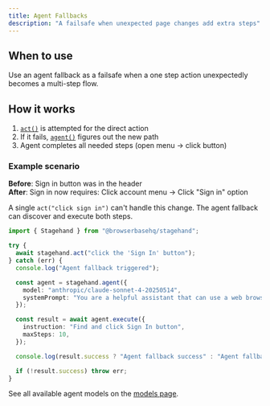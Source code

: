 ```yaml
---
title: Agent Fallbacks
description: "A failsafe when unexpected page changes add extra steps"
---
```


## When to use

Use an agent fallback as a failsafe when a one step action unexpectedly becomes a multi-step flow.

## How it works

1. [`act()`](/v3/basics/act) is attempted for the direct action
2. If it fails, [`agent()`](/v3/basics/agent) figures out the new path
3. Agent completes all needed steps (open menu → click button)

### Example scenario

**Before**: Sign in button was in the header  
**After**: Sign in now requires: Click account menu → Click "Sign in" option

A single `act("click sign in")` can't handle this change. The agent fallback can discover and execute both steps.

```typescript
import { Stagehand } from "@browserbasehq/stagehand";

try {
  await stagehand.act("click the 'Sign In' button");
} catch (err) {
  console.log("Agent fallback triggered");

  const agent = stagehand.agent({
    model: "anthropic/claude-sonnet-4-20250514",
    systemPrompt: "You are a helpful assistant that can use a web browser.",
  });

  const result = await agent.execute({
    instruction: "Find and click Sign In button",
    maxSteps: 10,
  });

  console.log(result.success ? "Agent fallback success" : "Agent fallback failed");

  if (!result.success) throw err;
}
```

See all available agent models on the [models page](/v3/configuration/models#agent-models-with-cua-support).
